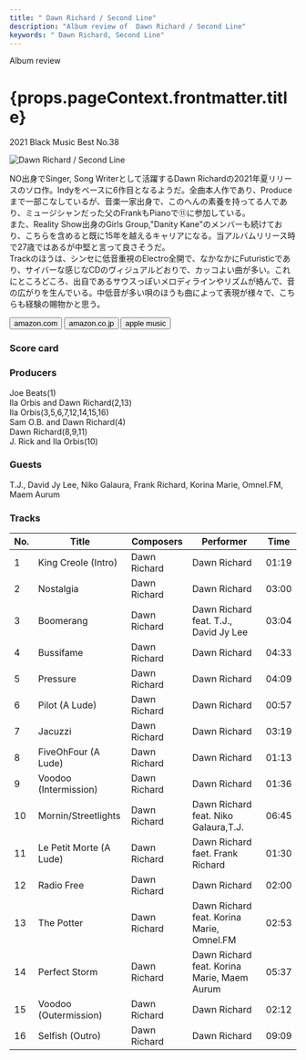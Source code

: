 ```yaml
---
title: " Dawn Richard / Second Line"
description: "Album review of  Dawn Richard / Second Line"
keywords: " Dawn Richard, Second Line"
---
```





<p className="largeP">Album review</p>
<h1 className="h1--no--margin">{props.pageContext.frontmatter.title}</h1>
<p className="largeP">
  <Link to="/best50/2021/">2021 Black Music Best No.38</Link>
</p>

<Row  className="image-card-group">
	<Column colMd={"3"} colLg={"4"} noGutterMdLeft="">
       <ImageCard>

![ Dawn Richard / Second Line](../../images/cd/dawnrichard1L.jpg)

</ImageCard>
	</Column>
	<Column colMd={"4"} colLg={"8"} noGutterMdLeft="">
		<p>
			NO出身でSinger, Song Writerとして活躍するDawn Richardの2021年夏リリースのソロ作。Indyをベースに6作目となるようだ。全曲本人作であり、Produceまで一部こなしているが、音楽一家出身で、このへんの素養を持ってる人であり、ミュージシャンだった父のFrankもPianoで⑪に参加している。
			<br/>また、Reality Show出身のGirls Group,"Danity Kane"のメンバーも続けており、こちらを含めると既に15年を越えるキャリアになる。当アルバムリリース時で27歳ではあるが中堅と言って良さそうだ。
			<br/>Trackのほうは、シンセに低音重視のElectro全開で、なかなかにFuturisticであり、サイバーな感じなCDのヴィジュアルどおりで、カッコよい曲が多い。これにところどころ、出自であるサウスっぽいメロディラインやリズムが絡んで、音の広がりを生んでいる。中低音が多い唄のほうも曲によって表現が様々で、こちらも経験の賜物かと思う。
		</p>
		<div>
		  <Button className="button-right-mergin"  href="https://amzn.to/3nYhleV" kind="primary" size="small" renderIcon={ArrowUpRight24}>
  	    amazon.com
  	  </Button>
  	  <Button className="button-right-mergin"  href="https://amzn.to/3cX2483" kind="secondary" size="small" renderIcon={ArrowUpRight24}>
  	    amazon.co.jp
  	  </Button>
			<Button className="button-right-mergin"  href="https://apple.co/31cdIJR" kind="tertiary" size="small" renderIcon={ArrowUpRight24}>
  	   	apple music
  	  </Button>
			<AdvJS2/>
		</div>
	</Column>
</Row>
<Row >
	<Column colMd={"4"} colLg={"4"} noGutterMdLeft="">
		<div>
		  <h3>Score card</h3>
			<SliderJS1 value="4" />
		  <SliderJS2 value="1" />
			<SliderJS3 value="1" />
		  <SliderJS4 value="9" />
		</div>
	</Column>
	<Column colMd={"8"} colLg={"8"} noGutterMdLeft="">
		<div>
			<h3>Producers</h3>
			<p>
				Joe Beats(1)
				<br/>Ila Orbis and Dawn Richard(2,13)
				<br/>Ila Orbis(3,5,6,7,12,14,15,16)
				<br/>Sam O.B. and Dawn Richard(4)
				<br/>Dawn Richard(8,9,11)
				<br/>J. Rick and Ila Orbis(10)
			</p>
			<h3>Guests</h3>
			<p>
				T.J., David Jy Lee, Niko Galaura, Frank Richard, Korina Marie, Omnel.FM, Maem Aurum
			</p>
		</div>
	</Column>
</Row>

<h3>Tracks</h3>

| No. | Title                   | Composers    | Performer                                   | Time  |
| --- | ----------------------- | ------------ | ------------------------------------------- | ----- |
| 1   | King Creole (Intro)     | Dawn Richard | Dawn Richard                                | 01:19 |
| 2   | Nostalgia               | Dawn Richard | Dawn Richard                                | 03:00 |
| 3   | Boomerang               | Dawn Richard | Dawn Richard feat. T.J., David Jy Lee       | 03:04 |
| 4   | Bussifame               | Dawn Richard | Dawn Richard                                | 04:33 |
| 5   | Pressure                | Dawn Richard | Dawn Richard                                | 04:09 |
| 6   | Pilot (A Lude)          | Dawn Richard | Dawn Richard                                | 00:57 |
| 7   | Jacuzzi                 | Dawn Richard | Dawn Richard                                | 03:19 |
| 8   | FiveOhFour (A Lude)     | Dawn Richard | Dawn Richard                                | 01:13 |
| 9   | Voodoo (Intermission)   | Dawn Richard | Dawn Richard                                | 01:36 |
| 10  | Mornin/Streetlights     | Dawn Richard | Dawn Richard feat. Niko Galaura,T.J.        | 06:45 |
| 11  | Le Petit Morte (A Lude) | Dawn Richard | Dawn Richard faet. Frank Richard            | 01:30 |
| 12  | Radio Free              | Dawn Richard | Dawn Richard                                | 02:00 |
| 13  | The Potter              | Dawn Richard | Dawn Richard feat. Korina Marie, Omnel.FM   | 02:53 |
| 14  | Perfect Storm           | Dawn Richard | Dawn Richard feat. Korina Marie, Maem Aurum | 05:37 |
| 15  | Voodoo (Outermission)   | Dawn Richard | Dawn Richard                                | 02:12 |
| 16  | Selfish (Outro)         | Dawn Richard | Dawn Richard                                | 09:09 |

<AdvJS3 />